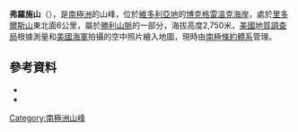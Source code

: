 {{coord|72|46|S|167|55|E|source:GNIS|display=title}}

'''弗羅施山'''（{{lang-en|Mount Frosch}}），是[[南極洲|南極洲]]的山峰，位於[[維多利亞地|維多利亞地]]的[[博克格雷溫克海岸|博克格雷溫克海岸]]，處於[[里多爾斯山|里多爾斯山]]東北面6公里，屬於[[勝利山脈|勝利山脈]]的一部分，海拔高度2,750米，[[美國地質調查局|美國地質調查局]]根據測量和[[美國海軍|美國海軍]]拍攝的空中照片繪入地圖，現時由[[南極條約體系|南極條約體系]]管理。

==參考資料==
*{{cite gnis | type = antarid | id = 5343| name = Frosch, Mount | accessdate = 2012-04-10}}
*{{usgs-gazetteer|id=5343|name=Frosch, Mount}}

{{DEFAULTSORT:Mount Frosch}}
[[Category:南極洲山峰|Category:南極洲山峰]]


{{BorchgrevinkCoast-geo-stub}}